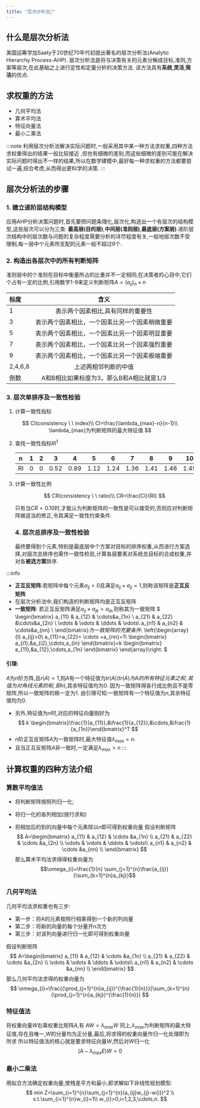 ```yaml
---
title: "层次分析法🧩"
---
```




## 什么是层次分析法
美国运筹学加Saaty于20世纪70年代初提出著名的层次分析法(Analytic Hierarchy Process-AHP).
层次分析法是将与决策有关的元素分解成目标,准则,方案等层次,在此基础之上进行定性和定量分析的决策方法.
该方法具有**系统**,**灵活**,**简洁**的优点.

## 求权重的方法
- 几何平均法
- 算术平均法
- 特征向量法
- 最小二乘法

:::note
利用层次分析法解决实际问题时,一般采用其中某一种方法求权重,四种方法求权重得出的结果一般比较接近
,但也有细微的差别,而这些细微的差别可能在解决实际问题时得出不一样的结果,所以在数学建模中,最好每一种求权重的方法都要尝试一遍,综合考虑,从而得出更科学的决策.
:::
## 层次分析法的步骤
### 1. 建立递阶层结构模型
应用AHP分析决策问题时,首先要把问题条理化,层次化,构造出一个有层次的结构模型,这些层次可以分为三类:
**最高层(目的层)**,**中间层(准则层)**,**最底层(方案层)**.递阶层次结构中的层次数与问题的复杂程度需要分析的详尽程度有关,一般地层次数不受限制,每一层中个元素所支配的元素一般不超过9个.
### 2. 构造出各层次中的所有判断矩阵
准则层中的个准则在目标中衡量所占的比重并不一定相同,在决策者的心目中,它们个占有一定的比例,引用数字1-9来定义判断矩阵$A=(a_{ij})_n \times n$

|标度|含义|
|:----|:----:|
|1|表示两个因素相比,具有同样的重要性|
|3|表示两个因素相比，一个因素比另一个因素稍微重要|
|5|表示两个因素相比，一个因素比另一个因素明显重要|
|7|表示两个因素相比，一个因素比另一个因素强烈重要|
|9|表示两个因素相比，一个因素比另一个因素极端重要|
|2,4,6,8|上述两相邻判断的中值|
|倒数|A和B相比如果标度为3，那么B和A相比就是1/3|

### 3. 层次单排序及一致性检验

1. 计算一致性指标

$$
CI(consistency \ \ index)\\
   CI=\frac{\lambda_{max}-n}{n-1}\\
   \lambda_{max}为判断矩阵的最大特征值
$$

2. 查找一致性指标$RI^1$ 

   | n    | 1    | 2    | 3    | 4    | 5    | 6    | 7    | 8    | 9    | 10   | 11   | 12   | 13   | 14   |
   | ---- | ---- | ---- | ---- | ---- | ---- | ---- | ---- | ---- | ---- | ---- | ---- | ---- | ---- | ---- |
   | RI   | 0    | 0    | 0.52 | 0.89 | 1.12 | 1.24 | 1.36 | 1.41 | 1.46 | 1.49 | 1.52 | 1.54 | 1.56 | 1.58 |

3. 计算一致性比例

   $$
   CR(consistency \ \ ratio)\\
   CR=\frac{CI}{RI}
   $$

   只有当$CR<0.10$时,才能认为判断矩阵的一致性是可以接受的,否则应对判断矩阵做适当的修正,令其满足一致性约束条件.
   
   ### 4. 层次总排序及一致性检验
   
   最终要得到个元素,特别是最底层中个方案对目标的排序权重,从而进行方案选择,对层次总排序也需作一致性检验,计算各层要素对系统总目标的合成权重,并对各**被选方案**排序.
   

:::info
- **正互反矩阵**:若矩阵中每个元素$a_{ij}>0$且满足$a_{ij} \times a_{ji}=1$,则称该矩阵是**正互反矩阵**
- 在层次分析法中,我们构造的判断矩阵均是正互反矩阵
- **一致矩阵**: 若正互反矩阵满足$a_{ij} \times a_{jk}=a_{ik}$,则称其为一致矩阵
$
\begin{bmatrix}
a_{11} & a_{12} & \cdots&a_{1n} \\
a_{21} & a_{22} &\cdots&a_{2n} \\
\vdots & \vdots & \ddots & \vdots\\
a_{n1} & a_{n2} & \cdots&a_{nn} \\
\end{bmatrix}$为一致矩阵的充要条件:$
\left\{\begin{array}{l}
   a_{ij}>0\\
   a_{11}=a_{22}= \cdots =a_{nn}=1\\
   \begin{bmatrix}
   a_{i1},&a_{i2},\cdots,a_{in}
   \end{bmatrix}=k \begin{bmatrix}
   a_{11},&a_{12},\cdots,a_{1n}
   \end{bmatrix}
\end{array}\right.
$
#### 引理:
$A$为$n$阶方阵,且$r(A)=1$,则$A$有一个特征值为$tr(A)(tr(A)为A的所有特征元素之和,其值为对角线元素的和,即n)$,其余特征值均为0.
因为一致矩阵得各行成比例且不是零矩阵,所以一致矩阵的秩一定为1.
由引理可知:一致矩阵有一个特征值为$n$,其余特征值均为0.

- 另外,特征值为$n$时,对应的特征向量刚好为
$$
k \begin{bmatrix}\frac{1}{a_{11}},&\frac{1}{a_{12}},&\cdots,&\frac{1}{a_{1n}}\end{bmatrix}^T
$$
- $n$阶正互反矩阵$A$为一致矩阵时,最大特征值$\lambda_{max}=n$.
- 且当正互反矩阵$A$非一致时,一定满足$\lambda_{max}>n$
:::

## 计算权重的四种方法介绍

### 算数平均值法
- 将判断矩阵按照列归一化;

- 将归一化的各列相加(按行求和)

- 将相加后的到的向量中每个元素除以$n$即可得到权重向量
  假设判断矩阵
  $$
  A=\begin{bmatrix}
  a_{11} & a_{12} & \cdots &a_{1n} \\
  a_{21} & a_{22} & \cdots &a_{2n} \\
  \vdots & \vdots & \ddots & \vdots\\
  a_{n1} & a_{n2} & \cdots &a_{nn} \\
  \end{bmatrix}
  $$
  那么算术平均法求得得权重向量为  
  $$\omega_{i}=\frac{1}{n} \sum_{j=1}^{n}\frac{a_{ij}}{\sum_{k=1}^{n}a_{kj}}$$
### 几何平均法
几何平均法求权重也有三步:
- 第一步：将A的元素按照行相乘得到一个新的列向量
- 第二步：将新的向量的每个分量开n次方
- 第三步：对该列向量进行归一化即可得到权重向量

假设判断矩阵
$$
A=\begin{bmatrix}
a_{11} & a_{12} & \cdots &a_{1n} \\
a_{21} & a_{22} & \cdots &a_{2n} \\
\vdots & \vdots & \ddots & \vdots\\
a_{n1} & a_{n2} & \cdots &a_{nn} \\
\end{bmatrix}
$$
那么几何平均法求得的权重向量为
$$
\omega_{i}=\frac{(\prod_{j=1}^{n}a_{ij})^{\frac{1}{n}}}{\sum_{k=1}^{n}(\prod_{j=1}^{n}a_{kj})^{\frac{1}{n}}}
$$
### 特征值法
将权重向量$W$右乘权重比矩阵$A$,有
$AW=\lambda_{max}W$
同上,$\lambda_{max}$为判断矩阵的最大特征值,存在且唯一,$W$的分量均为正分量,最后,将求得的权重向量作归一化处理即为所求
所以特征值法的核心就是要求特征向量$W$,然后对$W$归一化
$$
(A-\lambda_{max}E)W=0
$$
### 最小二乘法
用拟合方法确定权重向量,使残差平方和最小,即求解如下非线性规划模型:
$$
min Z=\sum_{i=1}^{n}\sum_{j=1}^{n}(a_{ij}w_{j}-w{i})^2 \\
s.t.\sum_{i=1}^{n}w_{i}=1\\
w_{i}>0,i=1,2,3,\cdots,n.
$$